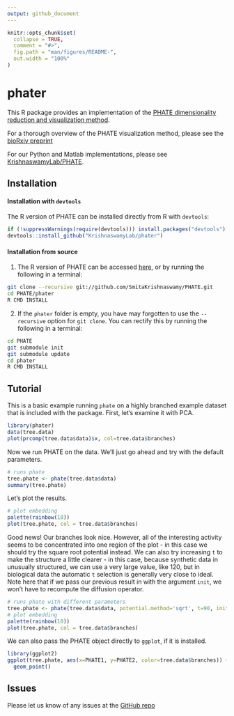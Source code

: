 ```yaml
---
output: github_document
---
```


<!-- README.md is generated from README.Rmd. Please edit that file -->

```r
knitr::opts_chunk$set(
  collapse = TRUE,
  comment = "#>",
  fig.path = "man/figures/README-",
  out.width = "100%"
)
```

# phater

This R package provides an implementation of the
[PHATE dimensionality reduction and visualization method](https://www.biorxiv.org/content/early/2017/12/01/120378).

For a thorough overview of the PHATE visualization method, please see the [bioRxiv preprint](https://www.biorxiv.org/content/early/2017/12/01/120378)

For our Python and Matlab implementations, please see [KrishnaswamyLab/PHATE](https://github.com/KrishnaswamyLab/PHATE).

## Installation

#### Installation with `devtools`

The R version of PHATE can be installed directly from R with `devtools`:

```r
if (!suppressWarnings(require(devtools))) install.packages("devtools")
devtools::install_github("KrishnaswamyLab/phater")
```

#### Installation from source

1. The R version of PHATE can be accessed [here](https://github.com/KrishnaswamyLab/phater), or by running the following in a terminal:

```bash
git clone --recursive git://github.com/SmitaKrishnaswamy/PHATE.git
cd PHATE/phater
R CMD INSTALL
```

2. If the `phater` folder is empty, you have may forgotten to use the `--recursive` option for `git clone`. You can rectify this by running the following in a terminal:

```bash
cd PHATE
git submodule init
git submodule update
cd phater
R CMD INSTALL
```

## Tutorial

This is a basic example running `phate` on a highly branched example dataset
that is included with the package. First, let's examine it with PCA.

```r
library(phater)
data(tree.data)
plot(prcomp(tree.data$data)$x, col=tree.data$branches)
```

Now we run PHATE on the data. We'll just go ahead and try with the default parameters.

```r
# runs phate
tree.phate <- phate(tree.data$data)
summary(tree.phate)
```

Let's plot the results.

```r
# plot embedding
palette(rainbow(10))
plot(tree.phate, col = tree.data$branches)
```

Good news! Our branches look nice. However, all of the interesting activity seems to be concentrated into one region of the plot - in this case we should try the square root potential instead. We can also try increasing `t` to make the structure a little clearer - in this case, because synthetic data in unusually structured, we can use a very large value, like 120, but in biological data the automatic `t` selection is generally very close to ideal. Note here that if we pass our previous result in with the argument `init`, we won't have to recompute the diffusion operator.

```r
# runs phate with different parameters
tree.phate <- phate(tree.data$data, potential.method='sqrt', t=90, init=tree.phate)
# plot embedding
palette(rainbow(10))
plot(tree.phate, col = tree.data$branches)
```

We can also pass the PHATE object directly to `ggplot`, if it is installed.

```r
library(ggplot2)
ggplot(tree.phate, aes(x=PHATE1, y=PHATE2, color=tree.data$branches)) +
  geom_point()
```


## Issues

Please let us know of any issues at the [GitHub repo](https://github.com/KrishnaswamyLab/PHATE/issues)
